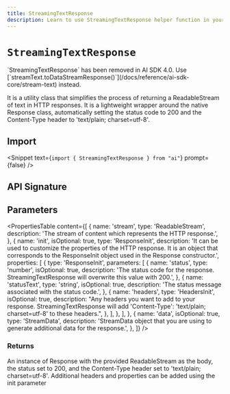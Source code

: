 ```yaml
---
title: StreamingTextResponse
description: Learn to use StreamingTextResponse helper function in your application.
---
```


# `StreamingTextResponse`

<Note type="warning">
  `StreamingTextResponse` has been removed in AI SDK 4.0. Use
  [`streamText.toDataStreamResponse()`](/docs/reference/ai-sdk-core/stream-text)
  instead.
</Note>

It is a utility class that simplifies the process of returning a ReadableStream of text in HTTP responses.
It is a lightweight wrapper around the native Response class, automatically setting the status code to 200 and the Content-Type header to 'text/plain; charset=utf-8'.

## Import

<Snippet text={`import { StreamingTextResponse } from "ai"`} prompt={false} />

## API Signature

## Parameters

<PropertiesTable
  content={[
    {
      name: 'stream',
      type: 'ReadableStream',
      description: 'The stream of content which represents the HTTP response.',
    },
    {
      name: 'init',
      isOptional: true,
      type: 'ResponseInit',
      description:
        'It can be used to customize the properties of the HTTP response. It is an object that corresponds to the ResponseInit object used in the Response constructor.',
      properties: [
        {
          type: 'ResponseInit',
          parameters: [
            {
              name: 'status',
              type: 'number',
              isOptional: true,
              description:
                'The status code for the response. StreamingTextResponse will overwrite this value with 200.',
            },
            {
              name: 'statusText',
              type: 'string',
              isOptional: true,
              description:
                'The status message associated with the status code.',
            },
            {
              name: 'headers',
              type: 'HeadersInit',
              isOptional: true,
              description:
                "Any headers you want to add to your response. StreamingTextResponse will add 'Content-Type': 'text/plain; charset=utf-8' to these headers.",
            },
          ],
        },
      ],
    },
    {
      name: 'data',
      isOptional: true,
      type: 'StreamData',
      description:
        'StreamData object that you are using to generate additional data for the response.',
    },
  ]}
/>

### Returns

An instance of Response with the provided ReadableStream as the body, the status set to 200, and the Content-Type header set to 'text/plain; charset=utf-8'. Additional headers and properties can be added using the init parameter
